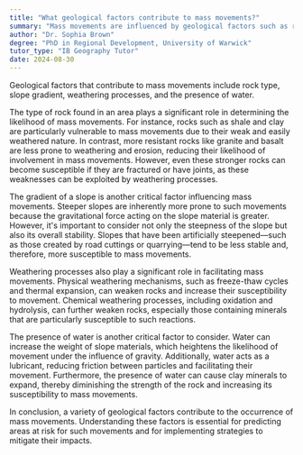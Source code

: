 ```yaml
---
title: "What geological factors contribute to mass movements?"
summary: "Mass movements are influenced by geological factors such as rock type, slope gradient, weathering processes, and water presence, which all affect stability and erosion."
author: "Dr. Sophia Brown"
degree: "PhD in Regional Development, University of Warwick"
tutor_type: "IB Geography Tutor"
date: 2024-08-30
---
```


Geological factors that contribute to mass movements include rock type, slope gradient, weathering processes, and the presence of water.

The type of rock found in an area plays a significant role in determining the likelihood of mass movements. For instance, rocks such as shale and clay are particularly vulnerable to mass movements due to their weak and easily weathered nature. In contrast, more resistant rocks like granite and basalt are less prone to weathering and erosion, reducing their likelihood of involvement in mass movements. However, even these stronger rocks can become susceptible if they are fractured or have joints, as these weaknesses can be exploited by weathering processes.

The gradient of a slope is another critical factor influencing mass movements. Steeper slopes are inherently more prone to such movements because the gravitational force acting on the slope material is greater. However, it's important to consider not only the steepness of the slope but also its overall stability. Slopes that have been artificially steepened—such as those created by road cuttings or quarrying—tend to be less stable and, therefore, more susceptible to mass movements.

Weathering processes also play a significant role in facilitating mass movements. Physical weathering mechanisms, such as freeze-thaw cycles and thermal expansion, can weaken rocks and increase their susceptibility to movement. Chemical weathering processes, including oxidation and hydrolysis, can further weaken rocks, especially those containing minerals that are particularly susceptible to such reactions.

The presence of water is another critical factor to consider. Water can increase the weight of slope materials, which heightens the likelihood of movement under the influence of gravity. Additionally, water acts as a lubricant, reducing friction between particles and facilitating their movement. Furthermore, the presence of water can cause clay minerals to expand, thereby diminishing the strength of the rock and increasing its susceptibility to mass movements.

In conclusion, a variety of geological factors contribute to the occurrence of mass movements. Understanding these factors is essential for predicting areas at risk for such movements and for implementing strategies to mitigate their impacts.
    